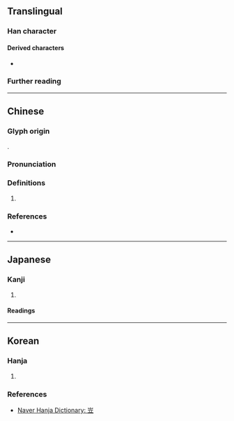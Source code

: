{{character info}}
==Translingual==

===Han character===
{{Han char|rn=46|rad=山|as=05|sn=8|four=22108|canj=UYT|ids=⿱山立}}

====Derived characters====
* {{l|mul|[[𥺺]]}}

===Further reading===
{{Han ref|kx=0309.110|dkj=07977|dj=0609.070|hdz=10768.120|uh=5CA6}}

----

==Chinese==
{{zh-forms|alt=𡶧}}

===Glyph origin===
{{Han etym}}
{{Han compound|山|立|c1=s|c2=p|ls=psc|t1=mountain}}.

===Pronunciation===
{{zh-pron
|m=lì
|c=laap6,lap6
|mc=y
|oc=y
|cat=a
}}

===Definitions===
{{head|zh|Han character}}

# {{zh-only used in|岦岌}}

===References===
* {{R:yue:Hanzi}}

----

==Japanese==

===Kanji===
{{ja-kanji|grade=|rs=山05}}

# {{rfdef|ja|sort=山05}}

====Readings====
{{ja-readings
|on=りゅう,りょう
}}

----

==Korean==

===Hanja===
{{ko-hanja|[[산]] [[우뚝하다|우뚝할]]|립||입}}

# {{rfdef|ko|sort=山05}}

===References===
* [https://hanja.dict.naver.com/#/entry/ccko/07a0b73f5dce4b8ca672417fbb3bb2ff Naver Hanja Dictionary: 岦]
